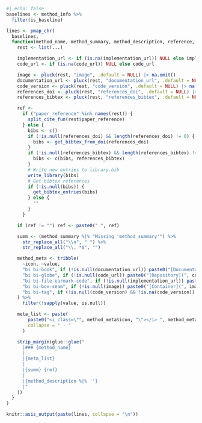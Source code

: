 ```r
#| echo: false
baselines <- method_info %>%
  filter(is_baseline)

lines <- pmap_chr(
  baselines,
  function(method_name, method_summary, method_description, reference, code_url, implementation_url, ...) {
    rest <- list(...)

    implementation_url <- if (is.na(implementation_url)) NULL else implementation_url
    code_url <- if (is.na(code_url)) NULL else code_url

    image <- pluck(rest, "image", .default = NULL) |> na.omit()
    documentation_url <- pluck(rest, "documentation_url", .default = NULL) |> na.omit()
    code_version <- pluck(rest, "code_version", .default = NULL) |> na.omit()
    references_doi <- pluck(rest, "references_doi", .default = NULL) |> na.omit()
    references_bibtex <- pluck(rest, "references_bibtex", .default = NULL) |> na.omit()

    ref <-
      if ("paper_reference" %in% names(rest)) {
        split_cite_fun(rest$paper_reference)
      } else {
        bibs <- c()
        if (!is.null(references_doi) && length(references_doi) != 0) {
          bibs <- get_bibtex_from_doi(references_doi)
        }
        if (!is.null(references_bibtex) && length(references_bibtex) != 0) {
          bibs <- c(bibs, references_bibtex)
        }
        # Write new entries to library.bib
        write_library(bibs)
        # Get bibtex references
        if (!is.null(bibs)) {
          get_bibtex_entries(bibs)
        } else {
          ""
        }
      }

    if (ref != "") ref <- paste0(" ", ref)

    summ <- (method_summary %|% "Missing 'method_summary'") %>%
      str_replace_all("\\n", " ") %>%
      str_replace_all("\\. *$", "")

    method_meta <- tribble(
      ~icon, ~value,
      "bi bi-book", if (!is.null(documentation_url)) paste0("[Documentation](", documentation_url, ")") else NULL,
      "bi bi-globe", if (!is.null(code_url)) paste0("[Repository](", code_url, ")") else NULL,
      "bi bi-file-earmark-code", if (!is.null(implementation_url)) paste0("[Source Code](", implementation_url, ")") else NULL,
      "bi bi-box-seam", if (!is.null(image)) paste0("[Container](", image, ")") else NULL,
      "bi bi-tag", if (!is.null(code_version) && !is.na(code_version)) code_version else NULL,
    ) %>%
      filter(!sapply(value, is.null))

    meta_list <- paste(
        paste0("<i class=\"", method_meta$icon, "\"></i> ", method_meta$value),
        collapse = " · "
      )

    strip_margin(glue::glue("
      |### {method_name}
      |
      |{meta_list}
      |
      |{summ} {ref}
      |
      |{method_description %|% ''}
      |"
    ))
  }
)

knitr::asis_output(paste(lines, collapse = "\n"))
```
